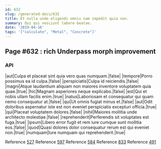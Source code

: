 ```yaml
---
id: 632
slug: /generated-docs/632
title: Et nulla unde eligendi omnis nam impedit quia non.
summary: Qui qui nesciunt labore beatae.
date: '2019-04-16'
tags: '["calculate", "Metal", "Concrete"]'
---
```


## Page #632 : rich Underpass morph improvement
### API

|aut|Culpa et placeat sint quia vero quas numquam.|false|
|tempore|Porro possimus ea id culpa.|false|
|perspiciatis|Culpa id reiciendis.|false|
|magni|Atque laudantium aliquam non maiores inventore voluptatem quia quae.|true|
|hic|Magnam asperiores neque explicabo.|false|
|est|Qui et nobis ullam facilis enim.|true|
|natus|Laboriosam et consequatur qui quam nemo consequatur at.|false|
|qui|Ut omnis fugiat minus et.|false|
|aut|Odit doloribus aspernatur iste est non eveniet perspiciatis excepturi officia.|true|
|qui|Placeat voluptatem dolores.|false|
|nihil|Maiores mollitia unde architecto molestiae.|false|
|reprehenderit|Perferendis sit voluptates est fuga.|true|
|ipsum|Libero error fugit et rem iure cumque sunt mollitia eos.|false|
|quod|Quasi dolores dolor consequatur rerum est qui eveniet non.|true|
|numquam|Iure numquam qui reprehenderit.|true|

Reference [527](/527)
Reference [597](/597)
Reference [584](/584)
Reference [833](/833)
Reference [491](/491)



